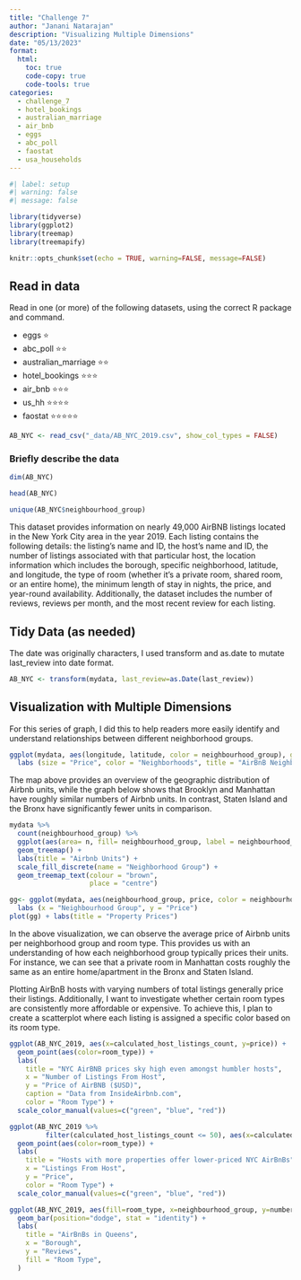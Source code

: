 ```yaml
---
title: "Challenge 7"
author: "Janani Natarajan"
description: "Visualizing Multiple Dimensions"
date: "05/13/2023"
format:
  html:
    toc: true
    code-copy: true
    code-tools: true
categories:
  - challenge_7
  - hotel_bookings
  - australian_marriage
  - air_bnb
  - eggs
  - abc_poll
  - faostat
  - usa_households
---
```


```r
#| label: setup
#| warning: false
#| message: false

library(tidyverse)
library(ggplot2)
library(treemap)
library(treemapify)

knitr::opts_chunk$set(echo = TRUE, warning=FALSE, message=FALSE)
```

## Read in data

Read in one (or more) of the following datasets, using the correct R package and command.

-   eggs ⭐
-   abc_poll ⭐⭐
-   australian_marriage ⭐⭐
-   hotel_bookings ⭐⭐⭐
-   air_bnb ⭐⭐⭐
-   us_hh ⭐⭐⭐⭐
-   faostat ⭐⭐⭐⭐⭐

```r
AB_NYC <- read_csv("_data/AB_NYC_2019.csv", show_col_types = FALSE)
```

### Briefly describe the data

```r
dim(AB_NYC)
```

```r
head(AB_NYC)
```

```r
unique(AB_NYC$neighbourhood_group)
```

This dataset provides information on nearly 49,000 AirBNB listings located in the New York City area in the year 2019. Each listing contains the following details: the listing's name and ID, the host's name and ID, the number of listings associated with that particular host, the location information which includes the borough, specific neighborhood, latitude, and longitude, the type of room (whether it's a private room, shared room, or an entire home), the minimum length of stay in nights, the price, and year-round availability. Additionally, the dataset includes the number of reviews, reviews per month, and the most recent review for each listing.

## Tidy Data (as needed)

The date was originally characters, I used transform and as.date to mutate last_review into date format.

```r
AB_NYC <- transform(mydata, last_review=as.Date(last_review))
```

## Visualization with Multiple Dimensions

For this series of graph, I did this to help readers more easily identify and understand relationships between different neighborhood groups.

```r
ggplot(mydata, aes(longitude, latitude, color = neighbourhood_group), group = neighbourhood_group) + geom_point() +
  labs (size = "Price", color = "Neighborhoods", title = "AirBnB Neighborhood Groups")
```

The map above provides an overview of the geographic distribution of Airbnb units, while the graph below shows that Brooklyn and Manhattan have roughly similar numbers of Airbnb units. In contrast, Staten Island and the Bronx have significantly fewer units in comparison.

```r
mydata %>%
  count(neighbourhood_group) %>%
  ggplot(aes(area= n, fill= neighbourhood_group, label = neighbourhood_group)) + 
  geom_treemap() + 
  labs(title = "Airbnb Units") + 
  scale_fill_discrete(name = "Neighborhood Group") +
  geom_treemap_text(colour = "brown",
                    place = "centre")
```

```r
gg<- ggplot(mydata, aes(neighbourhood_group, price, color = neighbourhood_group)) + geom_boxplot() + ylim(0, 800) + 
  labs (x = "Neighbourhood Group", y = "Price") 
plot(gg) + labs(title = "Property Prices")
```

In the above visualization, we can observe the average price of Airbnb units per neighborhood group and room type. This provides us with an understanding of how each neighborhood group typically prices their units. For instance, we can see that a private room in Manhattan costs roughly the same as an entire home/apartment in the Bronx and Staten Island.

Plotting AirBnB hosts with varying numbers of total listings generally price their listings. Additionally, I want to investigate whether certain room types are consistently more affordable or expensive. To achieve this, I plan to create a scatterplot where each listing is assigned a specific color based on its room type.

```r
ggplot(AB_NYC_2019, aes(x=calculated_host_listings_count, y=price)) +
  geom_point(aes(color=room_type)) + 
  labs(
    title = "NYC AirBNB prices sky high even amongst humbler hosts",
    x = "Number of Listings From Host",
    y = "Price of AirBNB ($USD)", 
    caption = "Data from InsideAirbnb.com",
    color = "Room Type") +
  scale_color_manual(values=c("green", "blue", "red")) 
```

```r
ggplot(AB_NYC_2019 %>% 
         filter(calculated_host_listings_count <= 50), aes(x=calculated_host_listings_count, y=price)) +
  geom_point(aes(color=room_type)) + 
  labs(
    title = "Hosts with more properties offer lower-priced NYC AirBnBs",
    x = "Listings From Host",
    y = "Price", 
    color = "Room Type") +
  scale_color_manual(values=c("green", "blue", "red")) 
```

```r
ggplot(AB_NYC_2019, aes(fill=room_type, x=neighbourhood_group, y=number_of_reviews)) +
  geom_bar(position="dodge", stat = "identity") +
  labs(
    title = "AirBnBs in Queens",
    x = "Borough",
    y = "Reviews",
    fill = "Room Type", 
  ) 
```
